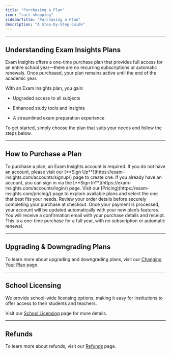 ```yaml
---
title: "Purchasing a Plan"
icon: "cart-shopping"
sidebarTitle: "Purchasing a Plan"
description: "A Step-by-Step Guide"
---
```


***

## Understanding Exam Insights Plans

Exam Insights offers a one-time purchase plan that provides full access for an entire school year—there are no recurring subscriptions or automatic renewals. Once purchased, your plan remains active until the end of the academic year.

With an Exam Insights plan, you gain:

* Upgraded access to all subjects

* Enhanced study tools and insights

* A streamlined exam preparation experience

To get started, simply choose the plan that suits your needs and follow the steps below.

***

## How to Purchase a Plan

<Steps>
  <Step title="Create an Account">
    To purchase a plan, an Exam Insights account is required. If you do not have an account, please visit our [**Sign Up**](https://exam-insights.com/accounts/signup/) page to create one. If you already have an account, you can sign in via the [**Sign In**](https://exam-insights.com/accounts/login/) page.
  </Step>

  <Step title="Visit the Pricing Page and Choose a Plan">
    Visit our [Pricing](https://exam-insights.com/pricing/) page to explore available plans and select the one that best fits your needs.
  </Step>

  <Step title="Enter Payment Details & Confirm Your Purchase">
    Review your order details before securely completing your purchase at checkout.
  </Step>

  <Step title="Automatic Account Update">
    Once your payment is processed, your account will be updated automatically with your new plan’s features.
  </Step>

  <Step title="Receive an Email Confirmation">
    You will receive a confirmation email with your purchase details and receipt.
  </Step>
</Steps>

<Note>
  This is a one-time purchase for a full year, with no subscription or automatic renewal.
</Note>

***

## Upgrading & Downgrading Plans

To learn more about upgrading and downgrading plans, visit our [Changing Your Plan](/troubleshooting/plan_change) page.

***

## School Licensing

We provide school-wide licensing options, making it easy for institutions to offer access to their students and teachers.

Visit our [School Licensing](/pricing/school_pricing_guide) page for more details.

***

## Refunds

To learn more about refunds, visit our [Refunds](/troubleshooting/refunds) page.